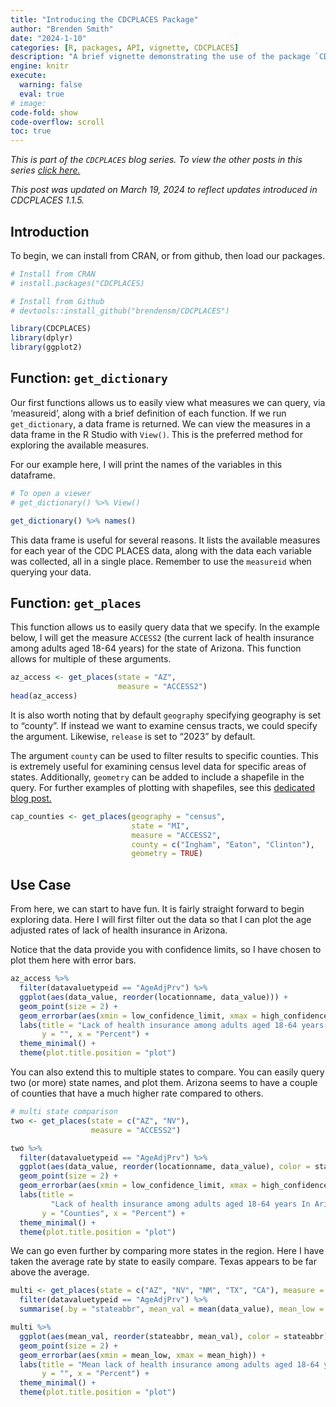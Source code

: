 ```yaml
---
title: "Introducing the CDCPLACES Package"
author: "Brenden Smith"
date: "2024-1-10"
categories: [R, packages, API, vignette, CDCPLACES]
description: "A brief vignette demonstrating the use of the package `CDCPLACES`."
engine: knitr
execute: 
  warning: false
  eval: true
# image: 
code-fold: show
code-overflow: scroll
toc: true
---
```


*This is part of the `CDCPLACES` blog series. To view the other posts in this series [click here.](https://brendenmsmith.com/blog#category=CDCPLACES)*

*This post was updated on March 19, 2024 to reflect updates introduced in CDCPLACES 1.1.5.*

## Introduction

To begin, we can install from CRAN, or from github, then load our packages.

```r
# Install from CRAN
# install.packages("CDCPLACES)

# Install from Github
# devtools::install_github("brendensm/CDCPLACES")

library(CDCPLACES)
library(dplyr)
library(ggplot2)
```

## Function: `get_dictionary`

Our first functions allows us to easily view what measures we can query, via 'measureid', along with a brief definition of each function. If we run `get_dictionary`, a data frame is returned. We can view the measures in a data frame in the R Studio with `View()`. This is the preferred method for exploring the available measures.

For our example here, I will print the names of the variables in this dataframe.

```r
# To open a viewer
# get_dictionary() %>% View()

get_dictionary() %>% names()
```

This data frame is useful for several reasons. It lists the available measures for each year of the CDC PLACES data, along with the data each variable was collected, all in a single place. Remember to use the `measureid` when querying your data.

## Function: `get_places`

This function allows us to easily query data that we specify. In the example below, I will get the measure `ACCESS2` (the current lack of health insurance among adults aged 18-64 years) for the state of Arizona. This function allows for multiple of these arguments.

```r

az_access <- get_places(state = "AZ", 
                        measure = "ACCESS2") 
head(az_access)


```

It is also worth noting that by default `geography` specifying geography is set to "county". If instead we want to examine census tracts, we could specify the argument. Likewise, `release` is set to "2023" by default.

The argument `county` can be used to filter results to specific counties. This is extremely useful for examining census level data for specific areas of states. Additionally, `geometry` can be added to include a shapefile in the query. For further examples of plotting with shapefiles, see this [dedicated blog post.](https://brendenmsmith.com/posts/shapefiles%20in%20cdcplaces/)

```r
cap_counties <- get_places(geography = "census",
                           state = "MI",
                           measure = "ACCESS2",
                           county = c("Ingham", "Eaton", "Clinton"),
                           geometry = TRUE)
```

## Use Case

From here, we can start to have fun. It is fairly straight forward to begin exploring data. Here I will first filter out the data so that I can plot the age adjusted rates of lack of health insurance in Arizona.

Notice that the data provide you with confidence limits, so I have chosen to plot them here with error bars.

```r
az_access %>%
  filter(datavaluetypeid == "AgeAdjPrv") %>%
  ggplot(aes(data_value, reorder(locationname, data_value))) +
  geom_point(size = 2) +
  geom_errorbar(aes(xmin = low_confidence_limit, xmax = high_confidence_limit)) +
  labs(title = "Lack of health insurance among adults aged 18-64 years In Arizona Counties",
       y = "", x = "Percent") +
  theme_minimal() +
  theme(plot.title.position = "plot")
```

You can also extend this to multiple states to compare. You can easily query two (or more) state names, and plot them. Arizona seems to have a couple of counties that have a much higher rate compared to others.

```r

# multi state comparison
two <- get_places(state = c("AZ", "NV"), 
                  measure = "ACCESS2")

two %>%
  filter(datavaluetypeid == "AgeAdjPrv") %>%
  ggplot(aes(data_value, reorder(locationname, data_value), color = stateabbr)) +
  geom_point(size = 2) +
  geom_errorbar(aes(xmin = low_confidence_limit, xmax = high_confidence_limit)) +
  labs(title = 
         "Lack of health insurance among adults aged 18-64 years In Arizona and Nevada",
       y = "Counties", x = "Percent") +
  theme_minimal() +
  theme(plot.title.position = "plot")

```

We can go even further by comparing more states in the region. Here I have taken the average rate by state to easily compare. Texas appears to be far above the average.

```r
multi <- get_places(state = c("AZ", "NV", "NM", "TX", "CA"), measure = "ACCESS2") %>%
  filter(datavaluetypeid == "AgeAdjPrv") %>%
  summarise(.by = "stateabbr", mean_val = mean(data_value), mean_low = mean(low_confidence_limit), mean_high = mean(high_confidence_limit))

multi %>%
  ggplot(aes(mean_val, reorder(stateabbr, mean_val), color = stateabbr)) +
  geom_point(size = 2) +
  geom_errorbar(aes(xmin = mean_low, xmax = mean_high)) +
  labs(title = "Mean lack of health insurance among adults aged 18-64 years In Southwest States",
       y = "", x = "Percent") +
  theme_minimal() +
  theme(plot.title.position = "plot")

```
